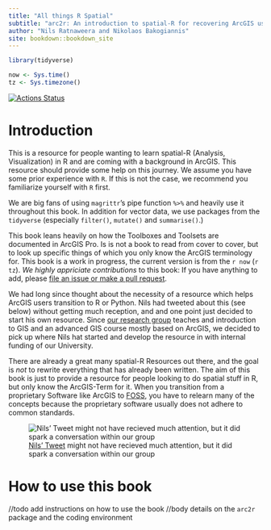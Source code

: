 ```yaml
---
title: "All things R Spatial"
subtitle: "arc2r: An introduction to spatial-R for recovering ArcGIS users"
author: "Nils Ratnaweera and Nikolaos Bakogiannis"
site: bookdown::bookdown_site
---
```



```r
library(tidyverse)

now <- Sys.time()
tz <- Sys.timezone()
```

[![Actions Status](https://github.com/arc2r/book/workflows/bookdown/badge.svg)](https://github.com/arc2r/book/actions)


# Introduction {}

This is a resource for people wanting to learn spatial-R (Analysis, Visualization) in R and are coming with a background in ArcGIS. This resource should provide some help on this journey. We assume you have some prior experience with `R`. If this is not the case, we recommend you familiarize yourself with `R` first. 

We are big fans of using `magrittr`'s pipe function `%>%` and heavily use it throughout this book. In addition for vector data, we use packages from the `tidyverse` (especially `filter()`, `mutate()` and `summarise()`.)

This book leans heavily on how the Toolboxes and Toolsets are documented in ArcGIS Pro. Is is not a book to read from cover to cover, but to look up specific things of which you only know the ArcGIS terminology for. This book is a work in progress, the current version is from the `r now` (`r tz`). *We highly appriciate contributions* to this book: If you have anything to add, please [file an issue or make a pull request](https://github.com/arc2r/book).  

We had long since thought about the necessity of a resource which helps ArcGIS users transition to R or Python. Nils had tweeted about this (see below) without getting much reception, and and one point just decided to start his own resource. Since [our research group](gis.lsfm.zhaw.ch/) teaches and introduction to GIS and an advanced GIS course mostly based on ArcGIS, we decided to pick up where Nils hat started and develop the resource in with internal funding of our University. 

There are already a great many spatial-R Resources out there, and the goal is *not* to rewrite everything that has already been written. The aim of this book is just to provide a resource for people looking to do spatial stuff in R, but only know the ArcGIS-Term for it. When you transition from a proprietary Software like ArcGIS to [FOSS](https://en.wikipedia.org/wiki/Free_and_open-source_software), you have to relearn many of the concepts because the proprietary software usually does not adhere to common standards.


![[Nils' Tweet](https://twitter.com/NRatnaweera/status/1187759876472213504) might not have recieved much attention, but it did spark a conversation within our group](tweet1.jpg)



# How to use this book

//todo add instructions on how to use the book
//body details on the `arc2r` package and the coding environment





